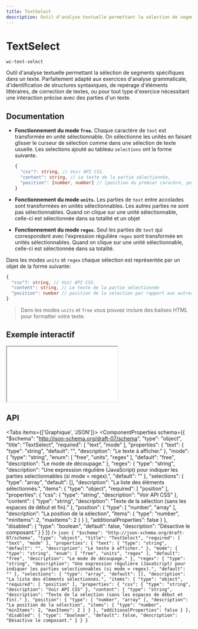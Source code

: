 ```yaml
---
title: TextSelect
description: Outil d'analyse textuelle permettant la sélection de segments spécifiques dans un texte. Parfaitement adapté aux exercices d'analyse grammaticale, d'identification de structures syntaxiques, de repérage d'éléments littéraires, de correction de textes, ou pour tout type d'exercice nécessitant une interaction précise avec des parties d'un texte.
---
```



# TextSelect

`wc-text-select`

Outil d'analyse textuelle permettant la sélection de segments spécifiques dans un texte. Parfaitement adapté aux exercices d'analyse grammaticale, d'identification de structures syntaxiques, de repérage d'éléments littéraires, de correction de textes, ou pour tout type d'exercice nécessitant une interaction précise avec des parties d'un texte.

## Documentation

- **Fonctionnement du mode `free`.**
  Chaque caractère de `text` est transformée en unité sélectionnable.
  On sélectionne les unités en faisant glisser le curseur de sélection comme dans une sélection de texte usuelle.
  Les selections ajouté au tableau `selections` ont la forme suivante.

  ```typescript
  {
    "css"?: string, // Voir API CSS.
    "content": string, // Le texte de la partie sélectionnée,
    "position": [number, number] // [position du premier caracère, position du dernier caractère]
  }
  ```

- **Fonctionnement du mode `units`.**
  Les parties de `text` entre accolades sont transformées en unités sélectionnables. Les autres parties ne sont pas sélectionnables.
  Quand on clique sur une unité sélectionnable, celle-ci est sélectionnée dans sa totalité et un objet

- **Fonctionnement du mode `regex`.**
  Seul les parties de `text` qui correspondent avec l'expression régulière `regex` sont transformée en unités sélectionnables.
  Quand on clique sur une unité sélectionnable, celle-ci est sélectionnée dans sa totalité.

Dans les modes `units` et `regex` chaque sélection est représentée par un objet de la forme suivante:

```typescript
{
  "css"?: string, // Voir API CSS.
  "content": string, // Le texte de la partie sélectionnée
  "position": number // position de la selection par rapport aux autres
}
```

> Dans les modes `units` et `free` vous pouvez inclure des balises HTML pour formatter votre texte.

## Exemple interactif

<iframe
  src={useAbsoluteUrl('playground/components/wc-text-select')}
  style={{ width: '100%', height: '700px', border: 'none' }}
></iframe>

## API

<Tabs items={['Graphique', 'JSON']}>
  <Tab>
    <ComponentProperties schema={{
  "$schema": "http://json-schema.org/draft-07/schema",
  "type": "object",
  "title": "TextSelect",
  "required": [
    "text",
    "mode"
  ],
  "properties": {
    "text": {
      "type": "string",
      "default": "",
      "description": "Le texte à afficher."
    },
    "mode": {
      "type": "string",
      "enum": [
        "free",
        "units",
        "regex"
      ],
      "default": "free",
      "description": "Le mode de découpage."
    },
    "regex": {
      "type": "string",
      "description": "Une expression régulière (JavaScript) pour indiquer les parties selectionnables (si mode = regex).",
      "default": ""
    },
    "selections": {
      "type": "array",
      "default": [],
      "description": "La liste des éléments sélectionnés.",
      "items": {
        "type": "object",
        "required": [
          "position"
        ],
        "properties": {
          "css": {
            "type": "string",
            "description": "Voir API CSS"
          },
          "content": {
            "type": "string",
            "description": "Texte de la sélection (sans les espaces de début et fin)."
          },
          "position": {
            "type": [
              "number",
              "array"
            ],
            "description": "La position de la sélection",
            "items": {
              "type": "number",
              "minItems": 2,
              "maxItems": 2
            }
          }
        },
        "additionalProperties": false
      }
    },
    "disabled": {
      "type": "boolean",
      "default": false,
      "description": "Désactive le composant."
    }
  }
}} />
  </Tab>
  <Tab>
    ```json
    {
  "$schema": "http://json-schema.org/draft-07/schema",
  "type": "object",
  "title": "TextSelect",
  "required": [
    "text",
    "mode"
  ],
  "properties": {
    "text": {
      "type": "string",
      "default": "",
      "description": "Le texte à afficher."
    },
    "mode": {
      "type": "string",
      "enum": [
        "free",
        "units",
        "regex"
      ],
      "default": "free",
      "description": "Le mode de découpage."
    },
    "regex": {
      "type": "string",
      "description": "Une expression régulière (JavaScript) pour indiquer les parties selectionnables (si mode = regex).",
      "default": ""
    },
    "selections": {
      "type": "array",
      "default": [],
      "description": "La liste des éléments sélectionnés.",
      "items": {
        "type": "object",
        "required": [
          "position"
        ],
        "properties": {
          "css": {
            "type": "string",
            "description": "Voir API CSS"
          },
          "content": {
            "type": "string",
            "description": "Texte de la sélection (sans les espaces de début et fin)."
          },
          "position": {
            "type": [
              "number",
              "array"
            ],
            "description": "La position de la sélection",
            "items": {
              "type": "number",
              "minItems": 2,
              "maxItems": 2
            }
          }
        },
        "additionalProperties": false
      }
    },
    "disabled": {
      "type": "boolean",
      "default": false,
      "description": "Désactive le composant."
    }
  }
}
    ```
  </Tab>
</Tabs>
